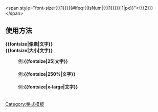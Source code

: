 <noinclude><!--</noinclude><span style="font-size:{{{1}}}{{#ifeq:{{IsNum|{{{1}}}}}|1|px}}">{{{2}}}</span><noinclude>--><nowiki><span style="font-size:{{{1}}}{{#ifeq:{{IsNum|{{{1}}}}}|1|px}}">{{{2}}}</span></nowiki>

==使用方法==
'''<nowiki>{{fontsize|像素|文字}}</nowiki>'''<br/>
'''<nowiki>{{fontsize|大小|文字}}</nowiki>'''
:例:'''<nowiki>{{fontsize|25|文字}}</nowiki>'''
:　 {{fontsize|25|文字}}</noinclude><noinclude>
:例:'''<nowiki>{{fontsize|250%|文字}}</nowiki>'''
:　 {{fontsize|250%|文字}}</noinclude><noinclude>
:例:'''<nowiki>{{fontsize|x-large|文字}}</nowiki>'''
:　 {{fontsize|x-large|文字}}</noinclude><noinclude>
{{DEFAULTSORT:{{PAGENAME}}}}
[[Category:格式模板]]
</noinclude>